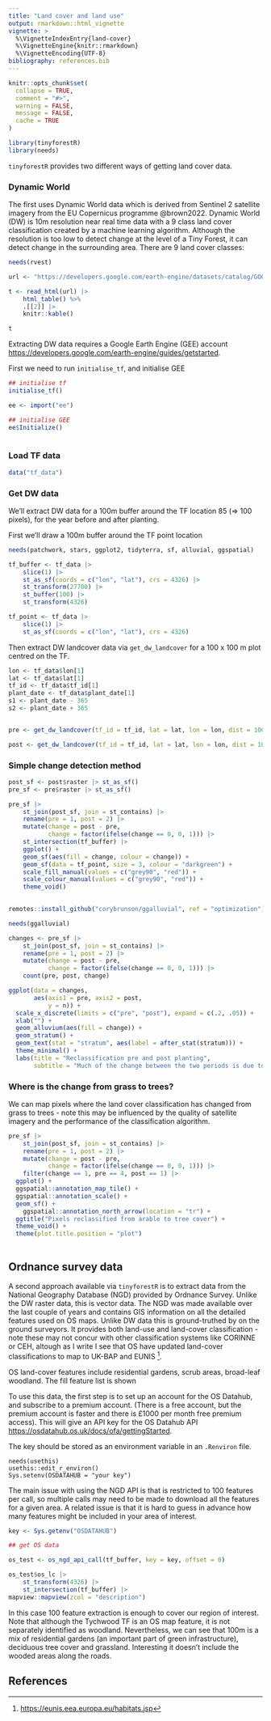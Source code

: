 ```yaml
---
title: "Land cover and land use"
output: rmarkdown::html_vignette
vignette: >
  %\VignetteIndexEntry{land-cover}
  %\VignetteEngine{knitr::rmarkdown}
  %\VignetteEncoding{UTF-8}
bibliography: references.bib
---
```


```r
knitr::opts_chunk$set(
  collapse = TRUE,
  comment = "#>", 
  warning = FALSE, 
  message = FALSE, 
  cache = TRUE
)
```

```r
library(tinyforestR)
library(needs)

```

`tinyforestR` provides two different ways of getting land cover data.

### Dynamic World

The first uses Dynamic World data which is derived from Sentinel 2 satellite imagery from the EU Copernicus programme @brown2022. Dynamic World (DW) is 10m resolution near real time data with a 9 class land cover classification created by a machine learning algorithm. Although the resolution is too low to detect change at the level of a Tiny Forest, it can detect change in the surrounding area. There are 9 land cover classes:

```r

needs(rvest)

url <- "https://developers.google.com/earth-engine/datasets/catalog/GOOGLE_DYNAMICWORLD_V1"

t <- read_html(url) |>
    html_table() %>%
    .[[2]] |>
    knitr::kable()

t

```

Extracting DW data requires a Google Earth Engine (GEE) account <https://developers.google.com/earth-engine/guides/getstarted>.

First we need to run `initialise_tf`, and initialise GEE

```r

## initialise tf
initialise_tf()

ee <- import("ee")

## initialise GEE
ee$Initialize()
 
```

### Load TF data

```r

data("tf_data")

```

### Get DW data

We'll extract DW data for a 100m buffer around the TF location 85 (=\> 100 pixels), for the year before and after planting.

First we'll draw a 100m buffer around the TF point location

```r
needs(patchwork, stars, ggplot2, tidyterra, sf, alluvial, ggspatial)

tf_buffer <- tf_data |>
    slice(1) |>
    st_as_sf(coords = c("lon", "lat"), crs = 4326) |>
    st_transform(27700) |>
    st_buffer(100) |>
    st_transform(4326)

tf_point <- tf_data |>
    slice(1) |>
    st_as_sf(coords = c("lon", "lat"), crs = 4326) 

```

Then extract DW landcover data via `get_dw_landcover` for a 100 x 100 m plot centred on the TF.

```r

lon <- tf_data$lon[1]
lat <- tf_data$lat[1]
tf_id <- tf_data$tf_id[1]
plant_date <- tf_data$plant_date[1]
s1 <- plant_date - 365
s2 <- plant_date + 365


pre <- get_dw_landcover(tf_id = tf_id, lat = lat, lon = lon, dist = 100, start_date = as.character(s1), end_date = as.character(plant_date))

post <- get_dw_landcover(tf_id = tf_id, lat = lat, lon = lon, dist = 100, end_date = as.character(s2), start_date = as.character(plant_date))

```

### Simple change detection method

```r

post_sf <- post$raster |> st_as_sf()
pre_sf <- pre$raster |> st_as_sf()

pre_sf |>
    st_join(post_sf, join = st_contains) |>
    rename(pre = 1, post = 2) |>
    mutate(change = post - pre, 
           change = factor(ifelse(change == 0, 0, 1))) |>
    st_intersection(tf_buffer) |>
    ggplot() +
    geom_sf(aes(fill = change, colour = change)) +
    geom_sf(data = tf_point, size = 3, colour = "darkgreen") +
    scale_fill_manual(values = c("grey90", "red")) +
    scale_colour_manual(values = c("grey90", "red")) +
    theme_void()
    

```

```r

remotes::install_github("corybrunson/ggalluvial", ref = "optimization") 

needs(ggalluvial)

changes <- pre_sf |>
    st_join(post_sf, join = st_contains) |>
    rename(pre = 1, post = 2) |>
    mutate(change = post - pre, 
           change = factor(ifelse(change == 0, 0, 1))) |>
    count(pre, post, change)

ggplot(data = changes,
       aes(axis1 = pre, axis2 = post, 
           y = n)) +
  scale_x_discrete(limits = c("pre", "post"), expand = c(.2, .05)) +
  xlab("") +
  geom_alluvium(aes(fill = change)) +
  geom_stratum() +
  geom_text(stat = "stratum", aes(label = after_stat(stratum))) +
  theme_minimal() +
  labs(title = "Reclassification pre and post planting", 
       subtitle = "Much of the change between the two periods is due to reclassification of arable land to grassland, \nbut there is also reclassification from arable to tree cover (4 to 1)")

```

### Where is the change from grass to trees?

We can map pixels where the land cover classification has changed from grass to trees - note this may be influenced by the quality of satellite imagery and the performance of the classification algorithm.

```r

pre_sf |>
    st_join(post_sf, join = st_contains) |>
    rename(pre = 1, post = 2) |>
    mutate(change = post - pre, 
           change = factor(ifelse(change == 0, 0, 1))) |>
    filter(change == 1, pre == 4, post == 1) |>
  ggplot() +
  ggspatial::annotation_map_tile() +
  ggspatial::annotation_scale() +
  geom_sf() +
    ggspatial::annotation_north_arrow(location = "tr") +
  ggtitle("Pixels reclassified from arable to tree cover") +
  theme_void() +
  theme(plot.title.position = "plot")
  

```

## Ordnance survey data

A second approach available via `tinyforestR` is to extract data from the National Geography Database (NGD) provided by Ordnance Survey. Unlike the DW raster data, this is vector data. The NGD was made available over the last couple of years and contains GIS information on all the detailed features used on OS maps. Unlike DW data this is ground-truthed by on the ground surveyors. It provides both land-use and land-cover classification - note these may not concur with other classification systems like CORINNE or CEH, altough as I write I see that OS have updated land-cover classifications to map to UK-BAP and EUNIS [^1].

OS land-cover features include residential gardens, scrub areas, broad-leaf woodland. The fill feature list is shown

To use this data, the first step is to set up an account for the OS Datahub, and subscribe to a premium account. (There is a free account, but the premium account is faster and there is £1000 per month free premium access). This will give an API key for the OS Datahub API <https://osdatahub.os.uk/docs/ofa/gettingStarted>.

The key should be stored as an environment variable in an `.Renviron` file.

```         
needs(usethis)
usethis::edit_r_environ()
Sys.setenv(OSDATAHUB = "your key")
```

The main issue with using the NGD API is that is restricted to 100 features per call, so multiple calls may need to be made to download all the features for a given area. A related issue is that it is hard to guess in advance how many features might be included in your area of interest.

```r

key <- Sys.getenv("OSDATAHUB")

## get OS data

os_test <- os_ngd_api_call(tf_buffer, key = key, offset = 0)

os_test$os_lc |>
    st_transform(4326) |>
    st_intersection(tf_buffer) |>
mapview::mapview(zcol = "description") 

```

In this case 100 feature extraction is enough to cover our region of interest. Note that although the Tychwood TF is an OS map feature, it is not separately identified as woodland. Nevertheless, we can see that 100m is a mix of residential gardens (an important part of green infrastructure), deciduous tree cover and grassland. Interesting it doesn't include the wooded areas along the roads.

## References

[^1]: <https://eunis.eea.europa.eu/habitats.jsp>

